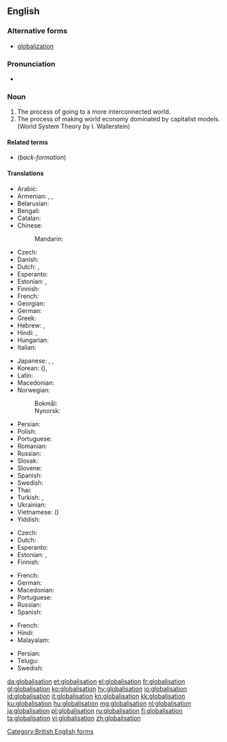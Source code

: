 ==English==

===Alternative forms===
* [[globalization]]

===Pronunciation===
* {{rhymes|eɪʃən|lang=en}}

===Noun===
{{wikipedia}}
{{en-noun|~}}

# The process of going to a more interconnected world.
# The process of making world economy dominated by capitalist models. (World System Theory by I. Wallerstein)

====Related terms====
* {{l|en|globalise}} (''back-formation'')

====Translations====
{{trans-top|process of going to a more interconnected world}}
* Arabic: {{t|ar|عولمة|f|tr=3awlama}}
* Armenian: {{t|hy|գլոբալիզացիա}}, {{t|hy|համաշխարհայնացում}}, {{t+|hy|գլոբալացում}}
* Belarusian: {{t|be|глабалізацыя|f|tr=hlabalizácyja}}
* Bengali: {{t|bn|বিশ্বায়ন|sc=Beng}}
* Catalan: {{t|ca|globalització|f}}
* Chinese:
*: Mandarin: {{t+|cmn|全球化|tr=quánqiúhuà|sc=Hani}}
* Czech: {{t+|cs|globalizace|f}}
* Danish: {{t|da|globalisering|c}}
* Dutch: {{t+|nl|globalisering|f}}, {{t|nl|mondialisering|f}}
* Esperanto: {{t|eo|tutmondiĝo}}
* Estonian: {{t|et|üleilmastumine}}, {{t|et|globaliseerumine}}
* Finnish: {{t|fi|globalisaatio}}
* French: {{t+|fr|mondialisation|f}}
* Georgian: {{t|ka|გლობალიზაცია}}
* German: {{t+|de|Globalisierung|f}}
* Greek: {{t+|el|παγκοσμιοποίηση}}
* Hebrew: {{t|he|גלובליזציה}}, {{t|he|גלאָבאַליסאַטיאָן}}
* Hindi: {{t|hi|हलिमिकरण|tr=halimikaraṇ}}, {{t|hi|वैश्वीकरण|tr=vaiśvīkaraṇ}}
* Hungarian: {{t+|hu|globalizáció}}
* Italian: {{t+|it|globalizzazione}}
{{trans-mid}}
* Japanese: {{t+|ja|グローバリゼーション|tr=gurōbarizēshon}}, {{t|ja|グローバライゼーション|tr=gurōbaraizēshon}}, {{t|ja|グローバル化|tr=gurōbaru-ka}}
* Korean: {{t|ko|세계화|sc=Hang}} ({{t|ko|世界化|sc=Hani}}), {{t|ko|글로벌화|sc=Hang}}
* Latin: {{t|la|globalizatio}}
* Macedonian: {{t|mk|глобализација|f|tr=globalizácija|sc=Cyrl}}
* Norwegian: 
*: Bokmål: {{t|nb|globalisering|m|f}}
*: Nynorsk: {{t|nn|globalisering|f}}
* Persian: {{t|fa|جهانی‌سازی|tr=jahanisazi}}
* Polish: {{t+|pl|globalizacja|f}}
* Portuguese: {{t+|pt|globalização|f}}
* Romanian: {{t|ro|globalizare|f}}
* Russian: {{t+|ru|глобализа́ция|f}}
* Slovak: {{t|sk|globalizácia|f}}
* Slovene: {{t|sl|globalizacija|f}}
* Spanish: {{t+|es|globalización|f}}
* Swedish: {{t+|sv|globalisering|c}}
* Thai: {{t+|th|โลกาภิวัตน์|tr=oh-gaa pí-wát}}
* Turkish: {{t+|tr|küreselleşme}}, {{t+|tr|globalleşme}}
* Ukrainian: {{t|uk|глобалізація|f|tr=hlobalizácija}}
* Vietnamese: {{t+|vi|toàn cầu hóa}} ({{t|vi|全球化|sc=Hani}})
* Yiddish: {{t|yi|גלאָבאַליסאַטיאָן|sc=Hebr}}
{{trans-bottom}}

{{trans-top|process of making world economy dominated by capitalist models}}
* Czech: {{t+|cs|globalizace|f}}
* Dutch: {{t+|nl|globalisering|f}}
* Esperanto: {{t|eo|tutmondiĝo}}
* Estonian: {{t|et|üleilmastumine}}, {{t|et|globaliseerumine}}
* Finnish: {{t|fi|globalisaatio}}
{{trans-mid}}
* French: {{t+|fr|mondialisation|f}}
* German: {{t+|de|Globalisierung|f}}
* Macedonian: {{t|mk|глобализација|f|tr=globalizácija|sc=Cyrl}}
* Portuguese: {{t+|pt|globalização|f}}
* Russian: {{t+|ru|глобализа́ция|f}}
* Spanish: {{t|es|mundialización|f}}
{{trans-bottom}}

{{checktrans-top}}
* French: {{t-check|fr|mondialisation|f}}
* Hindi: {{t-check|hi|bhumandikaran|sc=Deva}}
* Malayalam: {{t-check|ml|ആഗോളവത്ക്കരണം|tr=āgołavatkaraņam|sc=Mlym}} {{attention|ml|2=was "[[ആഗോളവത്ക്കരണം]] [[āgołavatkaraņam]]"}}
{{trans-mid}}
* Persian: {{t-check|fa|جهانی‌سازی|tr=jahanisazi|sc=fa-Arab}}
* Telugu: {{t-check|te|ప్రపంచీకరణ|tr=prapancheekaraNa|sc=Telu}}
* Swedish: {{t-check|sv|globalisation}}
{{trans-bottom}}

[[Category:British English forms]]

[[da:globalisation]]
[[et:globalisation]]
[[el:globalisation]]
[[fr:globalisation]]
[[gl:globalisation]]
[[ko:globalisation]]
[[hy:globalisation]]
[[io:globalisation]]
[[id:globalisation]]
[[it:globalisation]]
[[kn:globalisation]]
[[kk:globalisation]]
[[ku:globalisation]]
[[hu:globalisation]]
[[mg:globalisation]]
[[nl:globalisation]]
[[ja:globalisation]]
[[pl:globalisation]]
[[ru:globalisation]]
[[fi:globalisation]]
[[ta:globalisation]]
[[vi:globalisation]]
[[zh:globalisation]]